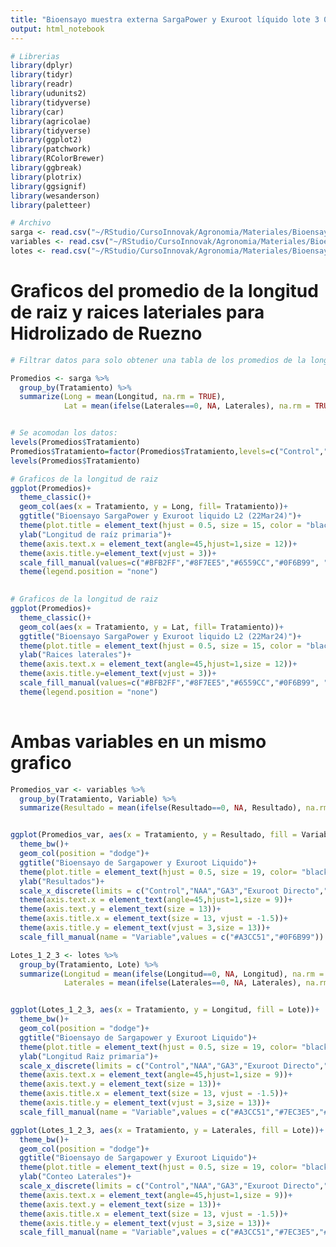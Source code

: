 ```yaml
---
title: "Bioensayo muestra externa SargaPower y Exuroot líquido lote 3 02/abr/24"
output: html_notebook
---
```


```r
# Librerias
library(dplyr)
library(tidyr) 
library(readr) 
library(udunits2)
library(tidyverse)
library(car)
library(agricolae)
library(tidyverse)
library(ggplot2)
library(patchwork)
library(RColorBrewer)
library(ggbreak)
library(plotrix)
library(ggsignif)
library(wesanderson)
library(paletteer)
```


```r
# Archivo
sarga <- read.csv("~/RStudio/CursoInnovak/Agronomia/Materiales/Bioensayo sargapower_exu_Lote3_02abr24.csv")
variables <- read.csv("~/RStudio/CursoInnovak/Agronomia/Materiales/Bioensayo sargapower_exu_Lote3_variables_02abr24.csv")
lotes <- read.csv("~/RStudio/CursoInnovak/Agronomia/Materiales/Bioensayo sargapower_exu_Lote1-2-3.csv")

```


# Graficos del promedio de la longitud de raiz y raices lateriales para Hidrolizado de Ruezno 

```r
# Filtrar datos para solo obtener una tabla de los promedios de la longitud de raiz: 

Promedios <- sarga %>%
  group_by(Tratamiento) %>%
  summarize(Long = mean(Longitud, na.rm = TRUE),
            Lat = mean(ifelse(Laterales==0, NA, Laterales), na.rm = TRUE))


# Se acomodan los datos: 
levels(Promedios$Tratamiento)
Promedios$Tratamiento=factor(Promedios$Tratamiento,levels=c("Control","NAA","GA3","Exuroot Directo","Exuroot 1:20","Exuroot 1:50","SargaPower D","SargaPower 1:20","SargaPower 1:50"))
levels(Promedios$Tratamiento)

# Graficos de la longitud de raiz 
ggplot(Promedios)+
  theme_classic()+
  geom_col(aes(x = Tratamiento, y = Long, fill= Tratamiento))+
  ggtitle("Bioensayo SargaPower y Exuroot liquido L2 (22Mar24)")+
  theme(plot.title = element_text(hjust = 0.5, size = 15, color = "black", face = "bold"))+
  ylab("Longitud de raíz primaria")+
  theme(axis.text.x = element_text(angle=45,hjust=1,size = 12))+
  theme(axis.title.y=element_text(vjust = 3))+
  scale_fill_manual(values=c("#BFB2FF","#8F7EE5","#6559CC","#0F6B99", "#0F6B99","#0F6B99","#A3CC51" ,"#A3CC51","#A3CC51"))+
  theme(legend.position = "none")
  

```

```r
# Graficos de la longitud de raiz 
ggplot(Promedios)+
  theme_classic()+
  geom_col(aes(x = Tratamiento, y = Lat, fill= Tratamiento))+
  ggtitle("Bioensayo SargaPower y Exuroot liquido L2 (22Mar24)")+
  theme(plot.title = element_text(hjust = 0.5, size = 15, color = "black", face = "bold"))+
  ylab("Raices laterales")+
  theme(axis.text.x = element_text(angle=45,hjust=1,size = 12))+
  theme(axis.title.y=element_text(vjust = 3))+
  scale_fill_manual(values=c("#BFB2FF","#8F7EE5","#6559CC","#0F6B99", "#0F6B99","#0F6B99","#A3CC51" ,"#A3CC51","#A3CC51"))+
  theme(legend.position = "none")
  

```

# Ambas variables en un mismo grafico 
```r

Promedios_var <- variables %>%
  group_by(Tratamiento, Variable) %>%
  summarize(Resultado = mean(ifelse(Resultado==0, NA, Resultado), na.rm = TRUE))


ggplot(Promedios_var, aes(x = Tratamiento, y = Resultado, fill = Variable))+
  theme_bw()+
  geom_col(position = "dodge")+
  ggtitle("Bioensayo de Sargapower y Exuroot Liquido")+
  theme(plot.title = element_text(hjust = 0.5, size = 19, color= "black", face = "bold"))+
  ylab("Resultados")+
  scale_x_discrete(limits = c("Control","NAA","GA3","Exuroot Directo","Exuroot 1:20","Exuroot 1:50","SargaPower D","SargaPower 1:20","SargaPower 1:50"))+
  theme(axis.text.x = element_text(angle=45,hjust=1,size = 9))+
  theme(axis.text.y = element_text(size = 13))+
  theme(axis.title.x = element_text(size = 13, vjust = -1.5))+
  theme(axis.title.y = element_text(vjust = 3,size = 13))+
  scale_fill_manual(name = "Variable",values = c("#A3CC51","#0F6B99"))
```

```r
Lotes_1_2_3 <- lotes %>%
  group_by(Tratamiento, Lote) %>%
  summarize(Longitud = mean(ifelse(Longitud==0, NA, Longitud), na.rm = TRUE),
            Laterales = mean(ifelse(Laterales==0, NA, Laterales), na.rm = TRUE))


ggplot(Lotes_1_2_3, aes(x = Tratamiento, y = Longitud, fill = Lote))+
  theme_bw()+
  geom_col(position = "dodge")+
  ggtitle("Bioensayo de Sargapower y Exuroot Liquido")+
  theme(plot.title = element_text(hjust = 0.5, size = 19, color= "black", face = "bold"))+
  ylab("Longitud Raiz primaria")+
  scale_x_discrete(limits = c("Control","NAA","GA3","Exuroot Directo","Exuroot 1:20","Exuroot 1:50","SargaPower D","SargaPower 1:20","SargaPower 1:50"))+
  theme(axis.text.x = element_text(angle=45,hjust=1,size = 9))+
  theme(axis.text.y = element_text(size = 13))+
  theme(axis.title.x = element_text(size = 13, vjust = -1.5))+
  theme(axis.title.y = element_text(vjust = 3,size = 13))+
  scale_fill_manual(name = "Variable",values = c("#A3CC51","#7EC3E5","#260F99"))
```

```r
ggplot(Lotes_1_2_3, aes(x = Tratamiento, y = Laterales, fill = Lote))+
  theme_bw()+
  geom_col(position = "dodge")+
  ggtitle("Bioensayo de Sargapower y Exuroot Liquido")+
  theme(plot.title = element_text(hjust = 0.5, size = 19, color= "black", face = "bold"))+
  ylab("Conteo Laterales")+
  scale_x_discrete(limits = c("Control","NAA","GA3","Exuroot Directo","Exuroot 1:20","Exuroot 1:50","SargaPower D","SargaPower 1:20","SargaPower 1:50"))+
  theme(axis.text.x = element_text(angle=45,hjust=1,size = 9))+
  theme(axis.text.y = element_text(size = 13))+
  theme(axis.title.x = element_text(size = 13, vjust = -1.5))+
  theme(axis.title.y = element_text(vjust = 3,size = 13))+
  scale_fill_manual(name = "Variable",values = c("#A3CC51","#7EC3E5","#260F99"))
```

